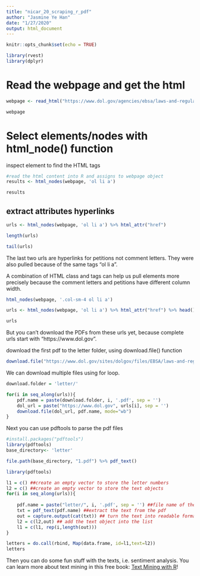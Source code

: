 ```yaml
---
title: "nicar_20_scraping_r_pdf"
author: "Jasmine Ye Han"
date: "1/27/2020"
output: html_document
---
```


```r
knitr::opts_chunk$set(echo = TRUE)
```

```r
library(rvest)
library(dplyr)
```

# Read the webpage and get the html
```r
webpage <- read_html("https://www.dol.gov/agencies/ebsa/laws-and-regulations/rules-and-regulations/public-comments/1210-AB85")

webpage
```


# Select elements/nodes with html_node() function

inspect element to find the HTML tags
```r
#read the html content into R and assigns to webpage object
results <- html_nodes(webpage, 'ol li a')

results
```

## extract attributes hyperlinks
```r
urls <- html_nodes(webpage, 'ol li a') %>% html_attr("href")

length(urls)

tail(urls)
```

The last two urls are hyperlinks for petitions not comment letters. They were also pulled because of the same tags "ol li a".

A combination of HTML class and tags can help us pull elements more precisely because the comment letters and petitions have different column width.

```r
html_nodes(webpage, '.col-sm-4 ol li a')

urls <- html_nodes(webpage, 'ol li a') %>% html_attr("href") %>% head() #just scraping the first six for demonstration purpose
```

```r
urls
```

But you can't download the PDFs from these urls yet, because complete urls start with "https://www.dol.gov".

download the first pdf to the letter folder, using download.file() function
```r
download.file("https://www.dol.gov/sites/dolgov/files/EBSA/laws-and-regulations/rules-and-regulations/public-comments/1210-AB85/00001.pdf", "letter/1.pdf", mode="wb")
```

We can download multiple files using for loop.
```r

download.folder = 'letter/'

for(i in seq_along(urls)){
    pdf.name = paste(download.folder, i, '.pdf', sep = '')
    dol_url = paste("https://www.dol.gov", urls[i], sep = '')
    download.file(dol_url, pdf.name, mode="wb")
}
```

Next you can use pdftools to parse the pdf files
```r
#install.packages("pdftools")
library(pdftools)
base_directory<- 'letter'

file.path(base_directory, "1.pdf") %>% pdf_text()

```

```r
library(pdftools)

l1 = c() ##create an empty vector to store the letter numbers
l2 = c() ##create an empty vector to store the text objects
for(i in seq_along(urls)){
    
    pdf.name = paste("letter/", i, '.pdf', sep = '') ##file name of the pdf to be extracted
    txt = pdf_text(pdf.name) ##extract the text from the pdf
    out = capture.output(cat(txt)) ## turn the text into readable format
    l2 = c(l2,out) ## add the text object into the list
    l1 = c(l1, rep(i,length(out)))
}

letters = do.call(rbind, Map(data.frame, id=l1,text=l2))
letters
```

Then you can do some fun stuff with the texts, i.e. sentiment analysis. You can learn more about text mining in this free book: [Text Mining with R](https://www.tidytextmining.com/)!



